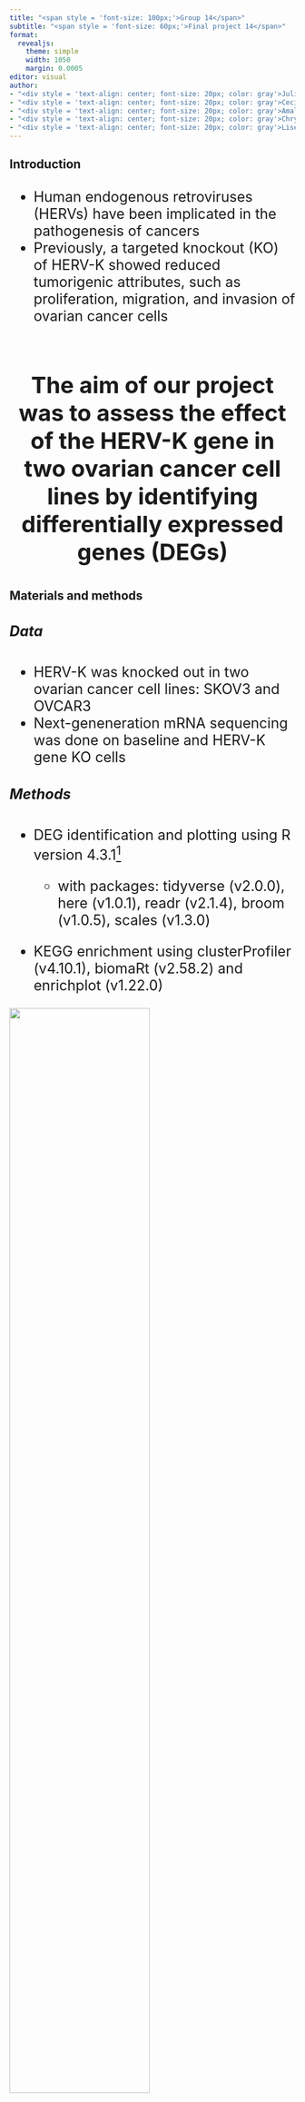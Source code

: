 ```yaml
---
title: "<span style = 'font-size: 100px;'>Group 14</span>"
subtitle: "<span style = 'font-size: 60px;'>Final project 14</span>"
format:
  revealjs:
    theme: simple
    width: 1050
    margin: 0.0005
editor: visual
author:
- "<div style = 'text-align: center; font-size: 20px; color: gray'>Julie Brockhoff, s204519</span>"
- "<div style = 'text-align: center; font-size: 20px; color: gray'>Cecilie Kejlberg Leth, s204564</span>"
- "<div style = 'text-align: center; font-size: 20px; color: gray'>Amalie Drud Nielsen, s204560</span>"
- "<div style = 'text-align: center; font-size: 20px; color: gray'>Chrysillis Hellemann Polhaus, s153664</span>"
- "<div style = 'text-align: center; font-size: 20px; color: gray'>Lise Lotte Eriksen, s154123</span>"
---
```


## Introduction

::: {style="font-size: 25px; margin-top: 30px;"}
-   Human endogenous retroviruses (HERVs) have been implicated in the pathogenesis of cancers
-   Previously, a targeted knockout (KO) of HERV-K showed reduced tumorigenic attributes, such as proliferation, migration, and invasion of ovarian cancer cells
:::

\

::: {style="font-size: 40px; text-align: center;"}
**The aim of our project was to assess the effect of the HERV-K gene in two ovarian cancer cell lines by identifying differentially expressed genes (DEGs)**
:::

## Materials and methods

::: {style="font-size:70%;"}
::: {style="font-size: 25px; margin-top: 30px;"}
##### Data

-   HERV-K was knocked out in two ovarian cancer cell lines: SKOV3 and OVCAR3
-   Next-geneneration mRNA sequencing was done on baseline and HERV-K gene KO cells

##### Methods

-   DEG identification and plotting using R version 4.3.1[^1]

    -   with packages: tidyverse (v2.0.0), here (v1.0.1), readr (v2.1.4), broom (v1.0.5), scales (v1.3.0)

-   KEGG enrichment using clusterProfiler (v4.10.1), biomaRt (v2.58.2) and enrichplot (v1.22.0)

![](flow_chart.png){fig-align="center" width="70%"}
:::
:::

[^1]: <span style="font-size: 0.8em;">All references can be found in readme.</span>

## Loading data & augment

::: {style="font-size:70%;"}
::: {style="font-size: 25px; margin-top: 30px;"}
##### Data load and clean

-   Merging of 4 .txt-files to 1 .tsv-file

-   Genes found in duplicate was removed

##### Augment

-   Log2 fold change (Log2FC) was calculated based on the gene expression

-   A column was added with information about whether the genes are up-regulated, down-regulated or neutral

-   Based on a critera of +/- 2 Log2FC
:::
:::

## Results - Descriptive statistics

::: {style="font-size: 25px; margin-top: 30px;"}
::: columns
::: {.column width="35%"}
::: {style="font-size:70%;"}
28.040 observations (genes)

|                | OVCAR3 | SKOV3 |
|----------------|--------|-------|
| Up-regulated   | 4212   | 270   |
| Neutral        | 23062  | 26850 |
| Down-regulated | 766    | 920   |

**Common genes:**\
**Up-regulated:** 59\
e.g. CRYBB2, ANKRD62 -\> both associated with cancer\

**Down-regulated:** 15\
e.g. RBAKDN and CDH2 -\> associated with cell division and adhesion
:::
:::

::: {.column width="65%"}
![](../results/04_gene_counts.png){fig-align="center" width="100%"}
:::
:::
:::

## Results - Heatmap

::: {style="font-size: 25px; margin-top: 30px;"}
::: columns
::: {.column width="50%"}
::: {style="font-size:70%;"}
Expression of 70 randomly selected genes are plotted for comparison of the cell lines. ![](../results/05_heatmap_random.png){fig-align="center" width="100%"}

-   Red indicates that the gene expression is up-regulated

-   Blue indicates that the gene expression is down-regulated
:::
:::

::: {.column width="50%"}
::: {style="font-size:70%;"}
Expression of up- or down-regulated DEGs are plotted for comparison of the two cell lines. ![](../results/05_heatmap_DEGs.png){fig-align="center" width="100%"}
:::
:::
:::
:::

## Results - Scatterplot for OVCAR3

::: {style="font-size: 25px; margin-top: 30px;"}
::: {style="font-size:70%;"}
Scatter plot of correlation between gene expresseion for KO and baseline genes for OVCAR3\
![](../results/06_scatter_OVCAR3.png){fig-align="center" width="80%"}
:::
:::

## Results - Scatterplot for SKOV3

::: {style="font-size: 25px; margin-top: 30px;"}
::: columns
::: {.column width="50%"}
::: {style="font-size:70%;"}
Scatter plot of correlation between gene expresseion for KO and baseline genes for SKOV3\
![](../results/06_scatter_SKOV3.png){fig-align="center" width="100%"}
:::
:::

::: {.column width="50%"}
::: {style="font-size:70%;"}
Scatter plot of correlation between gene expresseion for KO and baseline of SKOV3\
![](../results/06_scatter_zoom_SKOV3.png){fig-align="center" width="100%"}
:::
:::
:::
:::

## Results - t-test

::: {style="font-size: 25px; margin-top: 30px;"}
::: columns
::: {.column width="30%"}
::: {style="font-size:70%;"}
-   Positive correlation between KO and baseline for each cell line

-   t-test for DEGs for each cell line: not significant (OVCAR3: 0.796 & SKOV3: 0.069)

-   Looking at genes specific for cancer: GDF15

    -   Fisher test: p-value = 2.2\*10\^-16

    -   Log2FC OVCAR3: -4.417

    -   Log2FC SKOV3: -0.33
:::
:::

::: {.column width="70%"}
::: {style="font-size:70%;"}
![](../results/07_scatter_MOCK_KO.png){fig-align="center" width="80%"}
:::
:::
:::
:::

## Results - KEGG

::: {style="font-size: 25px;margin-top: 30px;"}
::: {style="font-size:70%;"}
KEGG plots displaying enriched pathways\

![](../results/08_KEGG_OVCAR3.png){fig-align="center" width="70%"}

Cancer, senescence and PI3K/AKT pathways are down-regulated after HERV-K KO in OVCAR3 (ovarian cancer cells)
:::
:::

## Discussion

::: {style="font-size: 25px;margin-top: 30px;"}
::: {style="font-size:70%;"}
::: {style="font-size: 25px; margin-top: 30px;"}
-   No significant pathways were changed after KO of HERV-K in SKOV3
-   Cancer associated pathways were down-regulated after KO of HERV-K in OVCAR3
-   Ovarian cancer gene GDF15 were down-regulated after KO of HERV-K in OVCAR3
:::

\

::: {style="font-size: 40px; text-align: center;"}
**Collectively this suggest that HERV-K might play a role in development of ovarian cancer in atleast one ovarian cancer cell line. More reseach should be done to identify HERV-K as a new therapeutic target for ovarian cancer treatment**
:::
:::
:::
